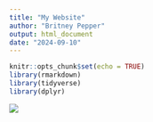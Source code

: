```yaml
---
title: "My Website"
author: "Britney Pepper"
output: html_document
date: "2024-09-10"
---
```


```r
knitr::opts_chunk$set(echo = TRUE)
library(rmarkdown)
library(tidyverse)
library(dplyr)
```

![](https://platform.vox.com/wp-content/uploads/sites/2/chorus/uploads/chorus_asset/file/15231691/453801468.0.0.1421786380.jpg?quality=90&strip=all&crop=0.095000000000006%2C0%2C99.81%2C100&w=2400)

